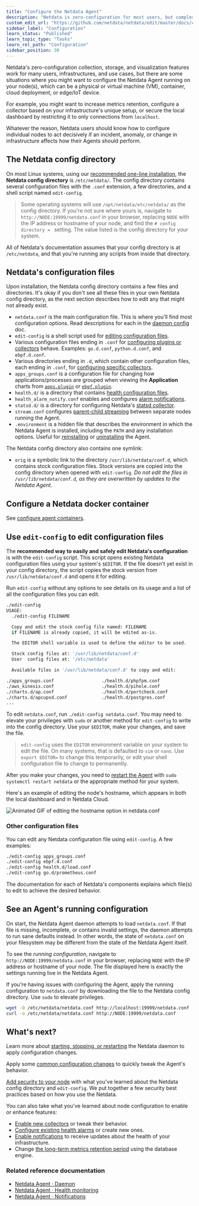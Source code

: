 ```yaml
---
title: "Configure the Netdata Agent"
description: "Netdata is zero-configuration for most users, but complex infrastructures may require you to tweak some of the Agent's granular settings."
custom_edit_url: "https://github.com/netdata/netdata/edit/master/docs/configure/nodes.md"
sidebar_label: "Configuration"
learn_status: "Published"
learn_topic_type: "Tasks"
learn_rel_path: "Configuration"
sidebar_position: 30
---
```



Netdata's zero-configuration collection, storage, and visualization features work for many users, infrastructures, and
use cases, but there are some situations where you might want to configure the Netdata Agent running on your node(s),
which can be a physical or virtual machine (VM), container, cloud deployment, or edge/IoT device.

For example, you might want to increase metrics retention, configure a collector based on your infrastructure's unique
setup, or secure the local dashboard by restricting it to only connections from `localhost`.

Whatever the reason, Netdata users should know how to configure individual nodes to act decisively if an incident,
anomaly, or change in infrastructure affects how their Agents should perform.

## The Netdata config directory

On most Linux systems, using our [recommended one-line
installation](https://github.com/netdata/netdata/blob/master/docs/get-started.md#install-on-linux-with-one-line-installer), the **Netdata config
directory** is `/etc/netdata/`. The config directory contains several configuration files with the `.conf` extension, a
few directories, and a shell script named `edit-config`.

> Some operating systems will use `/opt/netdata/etc/netdata/` as the config directory. If you're not sure where yours
> is, navigate to `http://NODE:19999/netdata.conf` in your browser, replacing `NODE` with the IP address or hostname of
> your node, and find the `# config directory = ` setting. The value listed is the config directory for your system.

All of Netdata's documentation assumes that your config directory is at `/etc/netdata`, and that you're running any
scripts from inside that directory.

## Netdata's configuration files

Upon installation, the Netdata config directory contains a few files and directories. It's okay if you don't see all
these files in your own Netdata config directory, as the next section describes how to edit any that might not already
exist.

- `netdata.conf` is the main configuration file. This is where you'll find most configuration options. Read descriptions
  for each in the [daemon config](https://github.com/netdata/netdata/blob/master/daemon/config/README.md) doc.
- `edit-config` is a shell script used for [editing configuration files](#use-edit-config-to-edit-configuration-files).
- Various configuration files ending in `.conf` for [configuring plugins or
  collectors](https://github.com/netdata/netdata/blob/master/collectors/REFERENCE.md) behave. Examples: `go.d.conf`,
  `python.d.conf`, and `ebpf.d.conf`.
- Various directories ending in `.d`, which contain other configuration files, each ending in `.conf`, for [configuring
  specific collectors](https://github.com/netdata/netdata/blob/master/collectors/REFERENCE.md).
- `apps_groups.conf` is a configuration file for changing how applications/processes are grouped when viewing the
  **Application** charts from [`apps.plugin`](https://github.com/netdata/netdata/blob/master/collectors/apps.plugin/README.md) or
  [`ebpf.plugin`](https://github.com/netdata/netdata/blob/master/collectors/ebpf.plugin/README.md).
- `health.d/` is a directory that contains [health configuration files](https://github.com/netdata/netdata/blob/master/docs/monitor/configure-alarms.md).
- `health_alarm_notify.conf` enables and configures [alarm notifications](https://github.com/netdata/netdata/blob/master/docs/monitor/enable-notifications.md).
- `statsd.d/` is a directory for configuring Netdata's [statsd collector](https://github.com/netdata/netdata/blob/master/collectors/statsd.plugin/README.md).
- `stream.conf` configures [parent-child streaming](https://github.com/netdata/netdata/blob/master/streaming/README.md) between separate nodes running the Agent.
- `.environment` is a hidden file that describes the environment in which the Netdata Agent is installed, including the
  `PATH` and any installation options. Useful for [reinstalling](https://github.com/netdata/netdata/blob/master/packaging/installer/REINSTALL.md) or
  [uninstalling](https://github.com/netdata/netdata/blob/master/packaging/installer/UNINSTALL.md) the Agent.

The Netdata config directory also contains one symlink:

- `orig` is a symbolic link to the directory `/usr/lib/netdata/conf.d`, which contains stock configuration files. Stock
  versions are copied into the config directory when opened with `edit-config`. _Do not edit the files in
  `/usr/lib/netdata/conf.d`, as they are overwritten by updates to the Netdata Agent._

## Configure a Netdata docker container

See [configure agent containers](https://github.com/netdata/netdata/blob/master/packaging/docker/README.md#configure-agent-containers).

## Use `edit-config` to edit configuration files

The **recommended way to easily and safely edit Netdata's configuration** is with the `edit-config` script. This script
opens existing Netdata configuration files using your system's `$EDITOR`. If the file doesn't yet exist in your config
directory, the script copies the stock version from `/usr/lib/netdata/conf.d` and opens it for editing.

Run `edit-config` without any options to see details on its usage and a list of all the configuration files you can
edit.

```bash
./edit-config
USAGE:
  ./edit-config FILENAME

  Copy and edit the stock config file named: FILENAME
  if FILENAME is already copied, it will be edited as-is.

  The EDITOR shell variable is used to define the editor to be used.

  Stock config files at: '/usr/lib/netdata/conf.d'
  User  config files at: '/etc/netdata'

  Available files in '/usr/lib/netdata/conf.d' to copy and edit:

./apps_groups.conf                  ./health.d/phpfpm.conf
./aws_kinesis.conf                  ./health.d/pihole.conf
./charts.d/ap.conf                  ./health.d/portcheck.conf
./charts.d/apcupsd.conf             ./health.d/postgres.conf
...
```

To edit `netdata.conf`, run `./edit-config netdata.conf`. You may need to elevate your privileges with `sudo` or another
method for `edit-config` to write into the config directory. Use your `$EDITOR`, make your changes, and save the file.

> `edit-config` uses the `EDITOR` environment variable on your system to edit the file. On many systems, that is
> defaulted to `vim` or `nano`. Use `export EDITOR=` to change this temporarily, or edit your shell configuration file
> to change to permanently.

After you make your changes, you need to [restart the Agent](https://github.com/netdata/netdata/blob/master/docs/configure/start-stop-restart.md) with `sudo systemctl
restart netdata` or the appropriate method for your system.

Here's an example of editing the node's hostname, which appears in both the local dashboard and in Netdata Cloud.

![Animated GIF of editing the hostname option in
netdata.conf](https://user-images.githubusercontent.com/1153921/80994808-1c065300-8df2-11ea-81af-d28dc3ba27c8.gif)

### Other configuration files

You can edit any Netdata configuration file using `edit-config`. A few examples:

```bash
./edit-config apps_groups.conf
./edit-config ebpf.d.conf
./edit-config health.d/load.conf
./edit-config go.d/prometheus.conf
```

The documentation for each of Netdata's components explains which file(s) to edit to achieve the desired behavior.

## See an Agent's running configuration

On start, the Netdata Agent daemon attempts to load `netdata.conf`. If that file is missing, incomplete, or contains
invalid settings, the daemon attempts to run sane defaults instead. In other words, the state of `netdata.conf` on your
filesystem may be different from the state of the Netdata Agent itself.

To see the _running configuration_, navigate to `http://NODE:19999/netdata.conf` in your browser, replacing `NODE` with
the IP address or hostname of your node. The file displayed here is exactly the settings running live in the Netdata
Agent.

If you're having issues with configuring the Agent, apply the running configuration to `netdata.conf` by downloading the
file to the Netdata config directory. Use `sudo` to elevate privileges.

```bash
wget -O /etc/netdata/netdata.conf http://localhost:19999/netdata.conf
curl -o /etc/netdata/netdata.conf http://NODE:19999/netdata.conf
```

## What's next?

Learn more about [starting, stopping, or restarting](https://github.com/netdata/netdata/blob/master/docs/configure/start-stop-restart.md) the Netdata daemon to apply
configuration changes.

Apply some [common configuration changes](https://github.com/netdata/netdata/blob/master/docs/configure/common-changes.md) to quickly tweak the Agent's behavior.

[Add security to your node](https://github.com/netdata/netdata/blob/master/docs/configure/secure-nodes.md) with what you've learned about the Netdata config directory
and `edit-config`. We put together a few security best practices based on how you use the Netdata.

You can also take what you've learned about node configuration to enable or enhance features:

-   [Enable new collectors](https://github.com/netdata/netdata/blob/master/collectors/REFERENCE.md) or tweak their behavior.
-   [Configure existing health alarms](https://github.com/netdata/netdata/blob/master/docs/monitor/configure-alarms.md) or create new ones.
-   [Enable notifications](https://github.com/netdata/netdata/blob/master/docs/monitor/enable-notifications.md) to receive updates about the health of your
    infrastructure.
-   Change [the long-term metrics retention period](https://github.com/netdata/netdata/blob/master/docs/store/change-metrics-storage.md) using the database engine.

### Related reference documentation

- [Netdata Agent · Daemon](https://github.com/netdata/netdata/blob/master/daemon/README.md)
- [Netdata Agent · Health monitoring](https://github.com/netdata/netdata/blob/master/health/README.md)
- [Netdata Agent · Notifications](https://github.com/netdata/netdata/blob/master/health/notifications/README.md)

